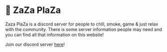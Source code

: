 
# 🍃 ZaZa PlaZa

Zaza PlaZa is a discord server for people to chill, smoke, game & just relax with the community. There is some server information people may need and you can find all that information on this website!

Join our discord server [here](https://discord.gg/Yx75qwk2n9)!

<Cards>
  <StyledCard
    href="https://zazaplaza.vercel.app/rules"
    title="Rules"
    description="The server rules, be sure to read the rules!"
  />
</Cards>

<FumaCards>
  <Card
    href="https://zazaplaza.vercel.app/rules"
    title="Rules"
    description="The server rules, be sure to read the rules!"
  />
</FumaCards>